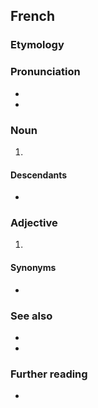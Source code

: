 {{also|Japonais}}
==French==

===Etymology===
{{suf|fr|Japon|ais|t1={{l|en|Japan}}|t2={{l|en|-ese}}}}

===Pronunciation===
* {{fr-IPA}}
* {{audio|fr|Fr-japonais.ogg|audio}}

===Noun===
{{fr-noun|m|-}}

# {{l|en|the [[Japanese]] [[language]]}}

====Descendants====
* {{desc|bor=y|rad|Za pô nê}}

===Adjective===
{{fr-adj}}

# {{l|en|Japanese}}

====Synonyms====
* {{l|fr|nippon}}

===See also===
* {{l|fr|Japonais}}
* {{l|fr|japonaiserie}}

===Further reading===
* {{R:TLFi}}

{{topics|fr|Languages|Japan}}